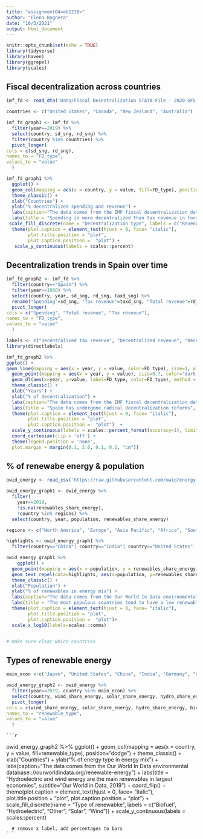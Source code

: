 ```yaml
---
title: "assignment04<eb1238>"
author: "Elena Bagnera"
date: "10/3/2021"
output: html_document
---
```


```r
knitr::opts_chunk$set(echo = TRUE)
library(tidyverse)
library(haven)
library(ggrepel)
library(scales)
```

## Fiscal decentralization across countries

```r
imf_fd <- read_dta('Data/Fiscal Decentralization STATA File - 2020 GFS Database Vintage.dta') 

```

```r

countries <- c("United States", "Canada", "New Zealand", "Australia")

imf_fd_graph1 <- imf_fd %>%
  filter(year==2019) %>%
  select(country, sd_sng, rd_sng) %>%
  filter(country %in% countries) %>%
  pivot_longer(
cols = c(sd_sng, rd_sng),
names_to = "FD_type",
values_to = "value"
  )
```

```r

imf_fd_graph1 %>% 
  ggplot() +
  geom_col(mapping = aes(x = country, y = value, fill=FD_type), position="dodge")+
  theme_classic() + 
  xlab("Countries") + 
  ylab("% decentralized spending and revenue") +
  labs(caption="The data comes from the IMF fiscal decentralization database:\nhttps://data.imf.org/?sk=1C28EBFB-62B3-4B0C-AED3-048EEEBB684F") +
  labs(title = "Spending is more decentralized than tax revenue in former colonies of the British Empire", subtitle="2019") +
 scale_fill_discrete(name = "Decentralization type", labels = c("Revenue decentralization", "Spending decentralization")) +
  theme(plot.caption = element_text(hjust = 0, face= "italic"), 
        plot.title.position = "plot", 
        plot.caption.position =  "plot") +
   scale_y_continuous(labels = scales::percent)

```

## Decentralization trends in Spain over time

```r
imf_fd_graph2 <- imf_fd %>%
  filter(country=="Spain") %>%
  filter(year>=1980) %>%
  select(country, year, sd_sng, rd_sng, taxd_sng) %>%
  rename("Spending"=sd_sng, "Tax revenue"=taxd_sng, "Total revenue"=rd_sng) %>%
  pivot_longer(
cols = c("Spending", "Total revenue", "Tax revenue"),
names_to = "FD_type",
values_to = "value"
  ) 

```

```r

labels <- c("Decentralized tax revenue", "Decentralized revenue", "Decentralized spending")
library(directlabels)

imf_fd_graph2 %>% 
ggplot() +
geom_line(mapping = aes(x = year, y = value, color=FD_type), size=1, alpha= 0.8) +
  geom_point(mapping = aes(x = year, y = value), size=0.7, color="dark blue") + 
  geom_dl(aes(x=year, y=value, label=FD_type, color=FD_type), method = list(dl.trans(x = x + .3), "last.bumpup")) +
  theme_classic() + 
  xlab("Years") + 
  ylab("% of decentralization") +
  labs(caption="The data comes from the IMF fiscal decentralization database:\nhttps://data.imf.org/?sk=1C28EBFB-62B3-4B0C-AED3-048EEEBB684F") +
  labs(title = "Spain has undergone radical decentralization reforms", subtitle="From 1980 to 2019", fill="") +
  theme(plot.caption = element_text(hjust = 0, face= "italic"), 
        plot.title.position = "plot", 
        plot.caption.position =  "plot")  +
  scale_y_continuous(labels = scales::percent_format(accuracy=1), limits=c(0, 0.5)) +
  coord_cartesian(clip = 'off') +
  theme(legend.position = 'none',
  plot.margin = margin(0.1, 2.6, 0.1, 0.1, "cm"))

```


## % of renewabe energy & population

```r
owid_energy <- read_csv('https://raw.githubusercontent.com/owid/energy-data/master/owid-energy-data.csv') 
```

```r

owid_energy_graph1 <- owid_energy %>%
  filter(
    year==2019, 
    !is.na(renewables_share_energy),
    !country %in% regions) %>%
  select(country, year, population, renewables_share_energy) 

regions <- c("North America", "Europe", "Asia Pacific", "Africa", "South & Central America", "Other South America", "Other North America", "Other Asia & Pacific", "Europe (other)", "Other Southern Africa", "Other Northern Africa", "Other South America", "Other Southern Africa")

highlights <- owid_energy_graph1 %>%
  filter(country=="China"| country=="India"| country=="United States" | country=="Russia"| country=="Brazil"| country=="Pakistan")


```


```r
owid_energy_graph1 %>%
    ggplot() +
  geom_point(mapping = aes(x = population, y = renewables_share_energy), color="dark green") +
  geom_text_repel(data=highlights, aes(x=population, y=renewables_share_energy, label=country), size=3) + 
  theme_classic() + 
  xlab("Population") + 
  ylab("% of renewables in energy mix") +
  labs(caption="The data comes from the Our World In Data environmental database:\nhttps://ourworldindata.org/renewable-energy") +
  labs(title = "The most populous countries tend to have a low renewable levels in energy mix", subtitle="Our World in Data (2019)", fill="") +
  theme(plot.caption = element_text(hjust = 0, face= "italic"), 
        plot.title.position = "plot", 
        plot.caption.position =  "plot")+
  scale_x_log10(labels=scales::comma)


# make sure clear which countries
```

## Types of renewable energy

```r
main_econ <-c("Japan", "United States", "China", "India", "Germany", "United Kingdom")

owid_energy_graph2 <- owid_energy %>%
  filter(year==2019, country %in% main_econ) %>%
  select(country, wind_share_energy, solar_share_energy, hydro_share_energy, biofuel_share_energy, other_renewables_share_energy) %>%
  pivot_longer(
cols = c(wind_share_energy, solar_share_energy, hydro_share_energy, biofuel_share_energy, other_renewables_share_energy),
names_to = "renewable_type",
values_to = "value"
  ) 

```
    
    ```r

   owid_energy_graph2 %>%
      ggplot() +
      geom_col(mapping = aes(x = country, y = value, fill=renewable_type), position="dodge") +
        theme_classic() + 
        xlab("Countries") + 
        ylab("% of energy type in energy mix") +
        labs(caption="The data comes from the Our World In Data environmental database:\nhttps://ourworldindata.org/renewable-energy") +
        labs(title = "Hydroelectric and wind energy are the main renewables in largest economies", subtitle="Our World in Data, 2019") +
      coord_flip() +
  theme(plot.caption = element_text(hjust = 0, face= "italic"), 
        plot.title.position = "plot", 
        plot.caption.position =  "plot") +
      scale_fill_discrete(name = "Type of renewabke", labels = c("Biofuel", "Hydroelectric", "Other", "Solar", "Wind")) +
      scale_y_continuous(labels = scales::percent)

      # remove x label, add percentages to bars
    ```
    
  
    
    
